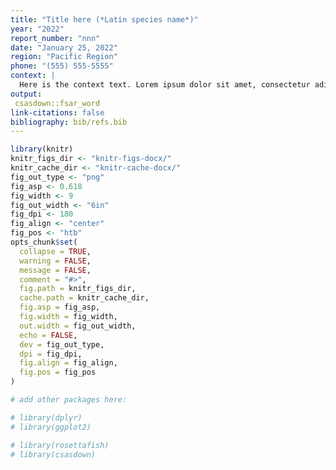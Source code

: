 ```yaml
---
title: "Title here (*Latin species name*)"
year: "2022"
report_number: "nnn"
date: "January 25, 2022"
region: "Pacific Region"
phone: "(555) 555-5555"
context: |
  Here is the context text. Lorem ipsum dolor sit amet, consectetur adipisicing elit, sed do eiusmod tempor incididunt ut labore et dolore magna aliqua. Ut enim ad minim veniam, quis nostrud exercitation ullamco laboris nisi ut aliquip ex ea commodo consequat. Duis aute irure dolor in reprehenderit in voluptate velit esse cillum dolore eu fugiat nulla pariatur. Excepteur sint occaecat cupidatat non proident, sunt in culpa qui officia deserunt mollit anim id est laborum.
output:
 csasdown::fsar_word
link-citations: false
bibliography: bib/refs.bib
---
```


```r
library(knitr)
knitr_figs_dir <- "knitr-figs-docx/"
knitr_cache_dir <- "knitr-cache-docx/"
fig_out_type <- "png"
fig_asp <- 0.618
fig_width <- 9
fig_out_width <- "6in"
fig_dpi <- 180
fig_align <- "center"
fig_pos <- "htb"
opts_chunk$set(
  collapse = TRUE,
  warning = FALSE,
  message = FALSE,
  comment = "#>",
  fig.path = knitr_figs_dir,
  cache.path = knitr_cache_dir,
  fig.asp = fig_asp,
  fig.width = fig_width,
  out.width = fig_out_width,
  echo = FALSE,
  dev = fig_out_type,
  dpi = fig_dpi,
  fig.align = fig_align,
  fig.pos = fig_pos
)
```

```r
# add other packages here:

# library(dplyr)
# library(ggplot2)

# library(rosettafish)
# library(csasdown)
```
